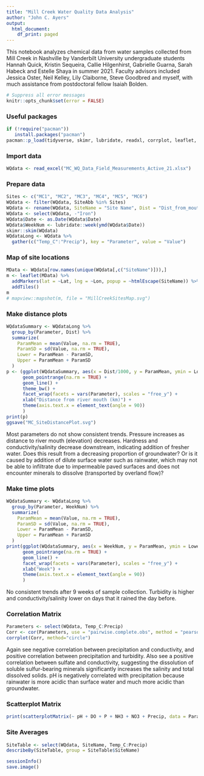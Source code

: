 ```yaml
---
title: "Mill Creek Water Quality Data Analysis"
author: "John C. Ayers"
output:
  html_document:
    df_print: paged
---
```


This notebook analyzes chemical data from water samples collected from Mill Creek in Nashville by Vanderbilt University undergraduate students Hannah Quick, Kristin Sequeira, Callie Hilgenhirst, Gabrielle Guarna, Sarah Habeck and Estelle Shaya in summer 2021. Faculty advisors included Jessica Oster, Neil Kelley, Lily Claiborne, Steve Goodbred and myself, with much assistance from postdoctoral fellow Isaiah Bolden. 

```r
# Suppress all error messages
knitr::opts_chunk$set(error = FALSE)
```

### Useful packages

```r
if (!require("pacman"))
   install.packages("pacman")
pacman::p_load(tidyverse, skimr, lubridate, readxl, corrplot, leaflet, htmltools, car, psych, svglite)
```

### Import data

```r
WQdata <- read_excel("MC_WQ_Data_Field_Measurements_Active_21.xlsx")

```

### Prepare data

```r
Sites <- c("MC1", "MC2", "MC3", "MC4", "MC5", "MC6")
WQdata <- filter(WQdata, SiteAbb %in% Sites)
WQdata <- rename(WQdata, SiteName = "Site Name", Dist = "Dist_from_mouth_in_m", DO = "DO_mg/L", P = "Phosphorus_mg/L", NH3 = "Ammonium_mg/L", Iron = "Fe_mg/L", NO3 = "NO3_mg/L", SO4 = "SO4_mg/L", Hardness = "CaCO3_mg/L", Precip = "Prior_day_precip_cm_USGS")
WQdata <- select(WQdata, -"Iron")
WQdata$Date <- as.Date(WQdata$Date)
WQdata$WeekNum <- lubridate::week(ymd(WQdata$Date))
skimr::skim(WQdata)
WQdataLong <- WQdata %>%
  gather(c("Temp_C":"Precip"), key = "Parameter", value = "Value")

```

### Map of site locations

```r
MData <- WQdata[row.names(unique(WQdata[,c("SiteName")])),]
m <- leaflet(MData) %>% 
  addMarkers(lat = ~Lat, lng = ~Lon, popup = ~htmlEscape(SiteName)) %>%
  addTiles()
m
# mapview::mapshot(m, file = "MillCreekSitesMap.svg")
```

### Make distance plots

```r
WQdataSummary <- WQdataLong %>%
  group_by(Parameter, Dist) %>%
  summarize(
    ParamMean = mean(Value, na.rm = TRUE),
    ParamSD = sd(Value, na.rm = TRUE),
    Lower = ParamMean - ParamSD,
    Upper = ParamMean + ParamSD
  )
p <- (ggplot(WQdataSummary, aes(x = Dist/1000, y = ParamMean, ymin = Lower, ymax = Upper)) +
      geom_pointrange(na.rm = TRUE) +
      geom_line() +
      theme_bw() +
      facet_wrap(facets = vars(Parameter), scales = "free_y") +
      xlab("Distance from river mouth (km)") +
      theme(axis.text.x = element_text(angle = 90))
      )
print(p)
ggsave("MC_SiteDistancePlot.svg")

```

Most parameters do not show consistent trends. Pressure increases as distance to river mouth (elevation) decreases. Hardness and conductivity/salinity decrease downstream, indicating addition of fresher water. Does this result from a decreasing proportion of groundwater? Or is it caused by addition of dilute surface water such as rainwater, which may not be able to infiltrate due to impermeable paved surfaces and does not encounter minerals to dissolve  (transported by overland flow)?

### Make time plots

```r
WQdataSummary <- WQdataLong %>%
  group_by(Parameter, WeekNum) %>%
  summarize(
    ParamMean = mean(Value, na.rm = TRUE),
    ParamSD = sd(Value, na.rm = TRUE),
    Lower = ParamMean - ParamSD,
    Upper = ParamMean + ParamSD
  )
print(ggplot(WQdataSummary, aes(x = WeekNum, y = ParamMean, ymin = Lower, ymax = Upper)) +
      geom_pointrange(na.rm = TRUE) +
      geom_line() +
      facet_wrap(facets = vars(Parameter), scales = "free_y") +
      xlab("Week") +
      theme(axis.text.x = element_text(angle = 90))
      )

```

No consistent trends after 9 weeks of sample collection. Turbidity is higher and conductivity/salinity lower on days that it rained the day before.

### Correlation Matrix

```r
Parameters <- select(WQdata, Temp_C:Precip)
Corr <- cor(Parameters, use = "pairwise.complete.obs", method = "pearson")
corrplot(Corr, method="circle")
```

Again see negative correlation between precipitation and conductivity, and positive correlation between precipitation and turbidity. Also see a positive correlation between sulfate and conductivity, suggesting the dissolution of soluble sulfur-bearing minerals significantly increases the salinity and total dissolved solids. pH is negatively correlated with precipitation because rainwater is more acidic than surface water and much more acidic than groundwater.

### Scatterplot Matrix

```r
print(scatterplotMatrix(~ pH + DO + P + NH3 + NO3 + Precip, data = Parameters, smooth = FALSE))
```

### Site Averages

```r
SiteTable <- select(WQdata, SiteName, Temp_C:Precip)
describeBy(SiteTable, group = SiteTable$SiteName)

```


```r
sessionInfo()
save.image()
```